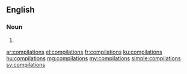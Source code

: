 ==English==

===Noun===
{{head|en|plural}}

# {{plural of|compilation|lang=en|nocat=1}}

[[ar:compilations]]
[[el:compilations]]
[[fr:compilations]]
[[ku:compilations]]
[[hu:compilations]]
[[mg:compilations]]
[[my:compilations]]
[[simple:compilations]]
[[sv:compilations]]